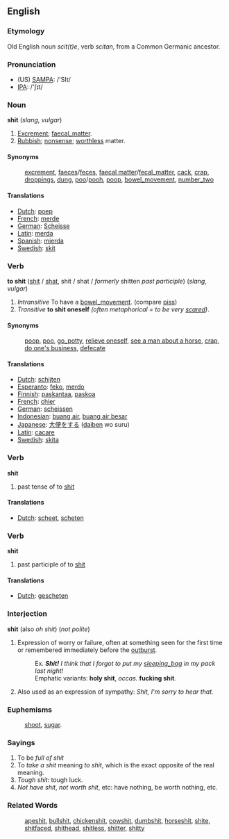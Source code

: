 ==English==
=== Etymology ===
Old English noun ''scit(t)e'', verb ''scitan'', from a Common Germanic ancestor.

=== Pronunciation ===
*(US) [[w:SAMPA|SAMPA]]: /'SIt/
*[[w:IPA|IPA]]: /'ʃɪt/

=== Noun ===

'''shit''' (''slang'', ''vulgar'') 

# [[Excrement]]; [[faecal_matter]].
# [[Rubbish]]; [[nonsense]]; [[worthless]] matter.

==== Synonyms ====

:[[excrement]], [[faeces]]/[[feces]], [[faecal matter]]/[[fecal_matter]], [[cack]], [[crap]], [[droppings]], [[dung]], [[poo]]/[[pooh]], [[poop]], [[bowel_movement]], [[number_two]]

==== Translations ====
*[[Dutch]]: [[poep]]
*[[French]]: [[merde]]
*[[German]]: [[Scheisse]]
*[[Latin]]: [[merda]]
*[[Spanish]]: [[mierda]]
*[[Swedish]]: [[skit]]

=== Verb ===

'''to shit''' ([[shit]] / [[shat]], shit / shat / ''formerly'' shitten ''past participle'') (''slang'', ''vulgar'') 

# ''Intransitive'' To have a [[bowel_movement]]. (compare [[piss]])
# ''Transitive'' '''to shit oneself''' ''(often metaphorical = to be very [[scared]])''.

==== Synonyms ====
:[[poop]], [[poo]], [[go_potty]], [[relieve oneself]], [[see a man about a horse]], [[crap]], [[do one's business]], [[defecate]]

==== Translations ====
*[[Dutch]]: [[schijten]]
*[[Esperanto]]: [[feko]], [[merdo]]
*[[Finnish]]: [[paskantaa]], [[paskoa]]
*[[French]]: [[chier]]
*[[German]]: [[scheissen]]
*[[Indonesian]]: [[buang air]], [[buang air besar]]
*[[Japanese]]: [[大便]]をする ([[daiben]] wo suru)
*[[Latin]]: [[cacare]]
*[[Swedish]]: [[skita]]

=== Verb ===

'''shit'''

# past tense of to [[shit]]

==== Translations ====
*[[Dutch]]: [[scheet]], [[scheten]]

=== Verb ===

'''shit'''

# past participle of to [[shit]]

==== Translations ====
*[[Dutch]]: [[gescheten]]

=== Interjection ===

'''shit''' (also ''oh shit'') (''not polite'') 

# Expression of worry or failure, often at something seen for the first time or remembered immediately before the [[outburst]].
#:Ex. '' '''Shit!''' I think that I forgot to put my [[sleeping_bag]] in my pack last night!''
#:Emphatic variants: '''holy shit''', ''occas.'' '''fucking shit'''.
#Also used as an expression of sympathy: ''Shit, I'm sorry to hear that.''

=== Euphemisms ===
:[[shoot]], [[sugar]].

=== Sayings ===

# To be ''full of shit''
# To ''take a shit'' meaning ''to shit'', which is the exact opposite of the real meaning.
# ''Tough shit'': tough luck.
# ''Not have shit'', ''not worth shit'', etc: have nothing, be worth nothing, etc.

===Related Words===
:[[apeshit]], [[bullshit]], [[chickenshit]], [[cowshit]], [[dumbshit]], [[horseshit]], [[shite]], [[shitfaced]], [[shithead]], [[shitless]], [[shitter]], [[shitty]]